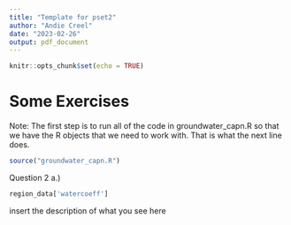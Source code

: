 ```yaml
---
title: "Template for pset2"
author: "Andie Creel"
date: "2023-02-26"
output: pdf_document
---
```


```r
knitr::opts_chunk$set(echo = TRUE)
```

# Some Exercises 
Note: The first step is to run all of the code in groundwater_capn.R so that we have the R objects that we need to work with. That is what the next line does. 

```r
source("groundwater_capn.R")
```

Question 2
a.) 

```r
region_data['watercoeff']
```

insert the description of what you see here






